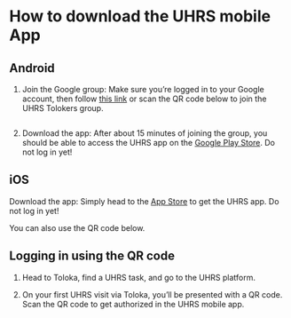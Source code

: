 # How to download the UHRS mobile App

## Android
1. Join the Google group: Make sure you’re logged in to your Google account, then follow [this link](https://groups.google.com/g/uhrs-tolokers/) or scan the QR code below to join the UHRS Tolokers group.
<Image width="350px" withBackground imageId="f9089d9ae1f384433ca62e6b378a1015" alt="" />

2. Download the app: After about 15 minutes of joining the group, you should be able to access the UHRS app on the [Google Play Store](https://play.google.com/store/apps/details?id=com.microsoft.uhrs%20). Do not log in yet!


## iOS
Download the app: Simply head to the [App Store](https://apps.apple.com/ru/app/uhrs/id1636040053?l=en-GB) to get the UHRS app. Do not log in yet!

You can also use the QR code below.
<Image width="350px" withBackground imageId="aeccf17dd8aee728c09c4c341123e8cc" alt="" />

## Logging in using the QR code
1. Head to Toloka, find a UHRS task, and go to the UHRS platform.

1. On your first UHRS visit via Toloka, you’ll be presented with a QR code. Scan the QR code to get authorized in the UHRS mobile app.